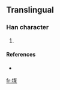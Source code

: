 ==Translingual==

===Han character===
{{Han char|rn=64|rad=手|as=09|sn=12|four=|canj=手一口水 (QMRE)}}

# {{defn|Han|sort=手09}}

====References====
* {{Han ref|kx=0445.341|hdz=31913.111|uh=63FC|ud=25596}}

[[fr:揼]]